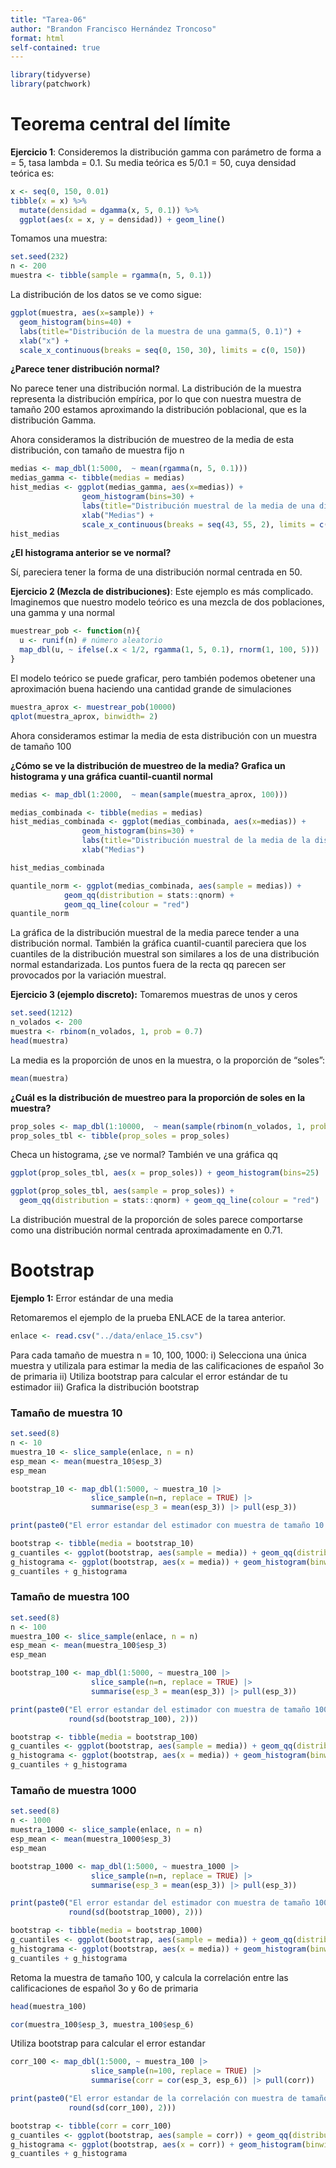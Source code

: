 ```yaml
---
title: "Tarea-06"
author: "Brandon Francisco Hernández Troncoso"
format: html
self-contained: true
---
```


```r
library(tidyverse)
library(patchwork)
```
# Teorema central del límite

**Ejercicio 1**: Consideremos la distribución gamma con parámetro de forma
a = 5, tasa lambda = 0.1. Su media teórica es $5/0.1 = 50$, cuya densidad teórica es:

```r
x <- seq(0, 150, 0.01)
tibble(x = x) %>% 
  mutate(densidad = dgamma(x, 5, 0.1)) %>% 
  ggplot(aes(x = x, y = densidad)) + geom_line()
```

Tomamos una muestra:

```r
set.seed(232)
n <- 200
muestra <- tibble(sample = rgamma(n, 5, 0.1))
```

La distribución de los datos se ve como sigue:
```r
ggplot(muestra, aes(x=sample)) +
  geom_histogram(bins=40) + 
  labs(title="Distribución de la muestra de una gamma(5, 0.1)") + 
  xlab("x") + 
  scale_x_continuous(breaks = seq(0, 150, 30), limits = c(0, 150))
```

**¿Parece tener distribución normal?**

No parece tener una distribución normal. La distribución de la muestra representa la distribución empírica, por lo que con nuestra muestra de tamaño 200 estamos aproximando la distribución poblacional, que es la distribución Gamma. 

Ahora consideramos la distribución de muestreo de la media de esta distribución, con tamaño de muestra fijo n

```r
medias <- map_dbl(1:5000,  ~ mean(rgamma(n, 5, 0.1)))
medias_gamma <- tibble(medias = medias)
hist_medias <- ggplot(medias_gamma, aes(x=medias)) +
                geom_histogram(bins=30) + 
                labs(title="Distribución muestral de la media de una distribución gamma(5, 01)") + 
                xlab("Medias") + 
                scale_x_continuous(breaks = seq(43, 55, 2), limits = c(43, 55))
hist_medias
```
**¿El histograma anterior se ve normal?**

Sí, pareciera tener la forma de una distribución normal centrada en $50$.

**Ejercicio 2 (Mezcla de distribuciones)**: Este ejemplo es más complicado. Imaginemos que nuestro modelo teórico es una mezcla de dos poblaciones, una gamma y una normal

```r
muestrear_pob <- function(n){
  u <- runif(n) # número aleatorio
  map_dbl(u, ~ ifelse(.x < 1/2, rgamma(1, 5, 0.1), rnorm(1, 100, 5)))
}
```

El modelo teórico se puede graficar, pero también podemos obetener una aproximación buena haciendo una cantidad grande de simulaciones

```r
muestra_aprox <- muestrear_pob(10000)
qplot(muestra_aprox, binwidth= 2)
```
Ahora consideramos estimar la media de esta distribución con un muestra de tamaño 100

**¿Cómo se ve la distribución de muestreo de la media? Grafica un histograma y una gráfica cuantil-cuantil normal**

```r
medias <- map_dbl(1:2000,  ~ mean(sample(muestra_aprox, 100)))

medias_combinada <- tibble(medias = medias)
hist_medias_combinada <- ggplot(medias_combinada, aes(x=medias)) +
                geom_histogram(bins=30) + 
                labs(title="Distribución muestral de la media de la distribución combinada") + 
                xlab("Medias")

hist_medias_combinada
```

```r
quantile_norm <- ggplot(medias_combinada, aes(sample = medias)) +
            geom_qq(distribution = stats::qnorm) +
            geom_qq_line(colour = "red")
quantile_norm
```

La gráfica de la distribución muestral de la media parece tender a una distribución normal. También la gráfica cuantil-cuantil pareciera que los cuantiles de la distribución muestral son similares a los de una distribución normal estandarizada. Los puntos fuera de la recta qq parecen ser provocados por la variación muestral. 

**Ejercicio 3 (ejemplo discreto):** Tomaremos muestras de unos y ceros

```r
set.seed(1212)
n_volados <- 200
muestra <- rbinom(n_volados, 1, prob = 0.7)
head(muestra)
```
La media es la proporción de unos en la muestra, o la proporción de "soles":

```r
mean(muestra)
```

**¿Cuál es la distribución de muestreo para la proporción de soles en la muestra?**

```r
prop_soles <- map_dbl(1:10000,  ~ mean(sample(rbinom(n_volados, 1, prob = 0.7))))
prop_soles_tbl <- tibble(prop_soles = prop_soles)
```

Checa un histograma, ¿se ve normal? También ve una gráfica qq
    
```r
ggplot(prop_soles_tbl, aes(x = prop_soles)) + geom_histogram(bins=25)
```
      
```r
ggplot(prop_soles_tbl, aes(sample = prop_soles)) + 
  geom_qq(distribution = stats::qnorm) + geom_qq_line(colour = "red")
```

La distribución muestral de la proporción de soles parece comportarse como una distribución normal centrada aproximadamente en $0.71$.

# Bootstrap
    
**Ejemplo 1:** Error estándar de una media

Retomaremos el ejemplo de la prueba ENLACE de la tarea anterior. 
```r
enlace <- read.csv("../data/enlace_15.csv")
```

Para cada tamaño de muestra n = 10, 100, 1000:
i) Selecciona una única muestra y utilizala para estimar la media de las calificaciones de español 3o de primaria
ii) Utiliza bootstrap para calcular el error estándar de tu estimador
iii) Grafica la distribución bootstrap

### Tamaño de muestra 10

```r
set.seed(8)
n <- 10
muestra_10 <- slice_sample(enlace, n = n)
esp_mean <- mean(muestra_10$esp_3)
esp_mean
```
```r
bootstrap_10 <- map_dbl(1:5000, ~ muestra_10 |>
                  slice_sample(n=n, replace = TRUE) |>
                  summarise(esp_3 = mean(esp_3)) |> pull(esp_3))
```

```r
print(paste0("El error estandar del estimador con muestra de tamaño 10 es: ", round(sd(bootstrap_10), 2)))
```
```r
bootstrap <- tibble(media = bootstrap_10)
g_cuantiles <- ggplot(bootstrap, aes(sample = media)) + geom_qq(distribution = stats::qunif)
g_histograma <- ggplot(bootstrap, aes(x = media)) + geom_histogram(binwidth = 3)
g_cuantiles + g_histograma
```

### Tamaño de muestra 100

```r
set.seed(8)
n <- 100
muestra_100 <- slice_sample(enlace, n = n)
esp_mean <- mean(muestra_100$esp_3)
esp_mean
```
```r
bootstrap_100 <- map_dbl(1:5000, ~ muestra_100 |>
                  slice_sample(n=n, replace = TRUE) |>
                  summarise(esp_3 = mean(esp_3)) |> pull(esp_3))
```

```r
print(paste0("El error estandar del estimador con muestra de tamaño 100 es: ", 
             round(sd(bootstrap_100), 2)))
```

```r
bootstrap <- tibble(media = bootstrap_100)
g_cuantiles <- ggplot(bootstrap, aes(sample = media)) + geom_qq(distribution = stats::qunif)
g_histograma <- ggplot(bootstrap, aes(x = media)) + geom_histogram(binwidth = 1.5)
g_cuantiles + g_histograma
```
### Tamaño de muestra 1000

```r
set.seed(8)
n <- 1000
muestra_1000 <- slice_sample(enlace, n = n)
esp_mean <- mean(muestra_1000$esp_3)
esp_mean
```

```r
bootstrap_1000 <- map_dbl(1:5000, ~ muestra_1000 |>
                  slice_sample(n=n, replace = TRUE) |>
                  summarise(esp_3 = mean(esp_3)) |> pull(esp_3))
```

```r
print(paste0("El error estandar del estimador con muestra de tamaño 1000 es: ", 
             round(sd(bootstrap_1000), 2)))
```

```r
bootstrap <- tibble(media = bootstrap_1000)
g_cuantiles <- ggplot(bootstrap, aes(sample = media)) + geom_qq(distribution = stats::qunif)
g_histograma <- ggplot(bootstrap, aes(x = media)) + geom_histogram(binwidth = 0.5)
g_cuantiles + g_histograma
```

Retoma la muestra de tamaño 100, y calcula la correlación entre las calificaciones de español 3o y 6o de primaria

```r
head(muestra_100)
```

```r
cor(muestra_100$esp_3, muestra_100$esp_6)
```
Utiliza bootstrap para calcular el error estandar

```r
corr_100 <- map_dbl(1:5000, ~ muestra_100 |>
                  slice_sample(n=100, replace = TRUE) |>
                  summarise(corr = cor(esp_3, esp_6)) |> pull(corr))
```

```r
print(paste0("El error estandar de la correlación con muestra de tamaño 1000 es: ", 
             round(sd(corr_100), 2)))
```
```r
bootstrap <- tibble(corr = corr_100)
g_cuantiles <- ggplot(bootstrap, aes(sample = corr)) + geom_qq(distribution = stats::qunif)
g_histograma <- ggplot(bootstrap, aes(x = corr)) + geom_histogram(binwidth = 0.02)
g_cuantiles + g_histograma
```
